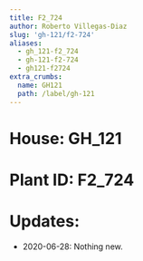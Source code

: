 ```yaml
---
title: F2_724
author: Roberto Villegas-Diaz
slug: 'gh-121/f2-724'
aliases:
  - gh_121-f2_724
  - gh-121-f2-724
  - gh121-f2724
extra_crumbs:
  name: GH121
  path: /label/gh-121
---
```


# **House**: GH_121
# **Plant ID**: F2_724
# **Updates**: 
 - 2020-06-28: Nothing new.
